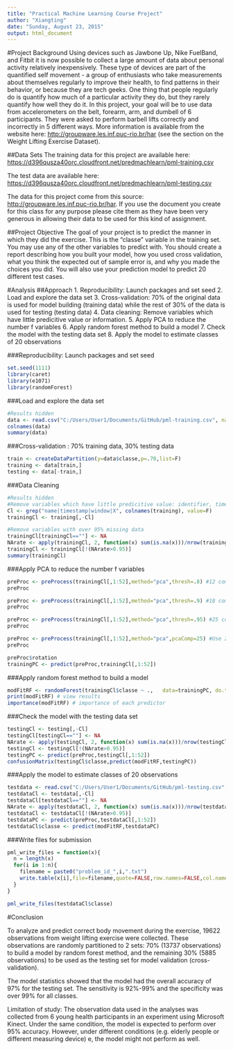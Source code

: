 ```yaml
---
title: "Practical Machine Learning Course Project"
author: "Xiangting"
date: "Sunday, August 23, 2015"
output: html_document
---
```

#Project Background
Using devices such as Jawbone Up, Nike FuelBand, and Fitbit it is now possible to collect a large amount of data about personal activity relatively inexpensively. These type of devices are part of the quantified self movement - a group of enthusiasts who take measurements about themselves regularly to improve their health, to find patterns in their behavior, or because they are tech geeks. One thing that people regularly do is quantify how much of a particular activity they do, but they rarely quantify how well they do it. In this project, your goal will be to use data from accelerometers on the belt, forearm, arm, and dumbell of 6 participants. They were asked to perform barbell lifts correctly and incorrectly in 5 different ways. More information is available from the website here: <http://groupware.les.inf.puc-rio.br/har> (see the section on the Weight Lifting Exercise Dataset).

##Data Sets
The training data for this project are available here: <https://d396qusza40orc.cloudfront.net/predmachlearn/pml-training.csv>

The test data are available here: <https://d396qusza40orc.cloudfront.net/predmachlearn/pml-testing.csv>

The data for this project come from this source: <http://groupware.les.inf.puc-rio.br/har>. If you use the document you create for this class for any purpose please cite them as they have been very generous in allowing their data to be used for this kind of assignment.

##Project Objective
The goal of your project is to predict the manner in which they did the exercise. This is the "classe" variable in the training set. You may use any of the other variables to predict with. You should create a report describing how you built your model, how you used cross validation, what you think the expected out of sample error is, and why you made the choices you did. You will also use your prediction model to predict 20 different test cases.

#Analysis
##Approach
1. Reproducibility: Launch packages and set seed
2. Load and explore the data set
3. Cross-validation: 70% of the original data is used for model building (training data) while the rest of 30% of the data is used for testing (testing data)
4. Data cleaning: Remove variables which have little predicitive value or information.
5. Apply PCA to reduce the number f variables
6. Apply random forest method to build a model
7. Check the model with the testing data set
8. Apply the model to estimate classes of 20 observations

###Reproducibility: Launch packages and set seed
```r
set.seed(1111)
library(caret)
library(e1071)
library(randomForest)
```

###Load and explore the data set
```r
#Results hidden
data <- read.csv("C:/Users/User1/Documents/GitHub/pml-training.csv", na.strings=c("NA","#DIV/0!", ""))
colnames(data)
summary(data)
```

###Cross-validation : 70% training data, 30% testing data
```r
train <- createDataPartition(y=data$classe,p=.70,list=F)
training <- data[train,]
testing <- data[-train,]
```

###Data Cleaning
```r
#Results hidden
#Remove variables which have little predicitive value: identifier, timestamp, and window data 
Cl <- grep("name|timestamp|window|X", colnames(training), value=F) 
trainingCl <- training[,-Cl]

#Remove variables with over 95% missing data 
trainingCl[trainingCl==""] <- NA
NArate <- apply(trainingCl, 2, function(x) sum(is.na(x)))/nrow(trainingCl)
trainingCl <- trainingCl[!(NArate>0.95)]
summary(trainingCl)
```

###Apply PCA to reduce the number f variables
```r
preProc <- preProcess(trainingCl[,1:52],method="pca",thresh=.8) #12 components are required
preProc

preProc <- preProcess(trainingCl[,1:52],method="pca",thresh=.9) #18 components are required
preProc

preProc <- preProcess(trainingCl[,1:52],method="pca",thresh=.95) #25 components are required
preProc

preProc <- preProcess(trainingCl[,1:52],method="pca",pcaComp=25) #Use 25 components to achieve 95% of variance
preProc
```

```r
preProc$rotation
trainingPC <- predict(preProc,trainingCl[,1:52])
```

###Apply random forest method to build a model
```r
modFitRF <- randomForest(trainingCl$classe ~ .,   data=trainingPC, do.trace=F)
print(modFitRF) # view results 
importance(modFitRF) # importance of each predictor
```

###Check the model with the testing data set
```r
testingCl <- testing[,-Cl]
testingCl[testingCl==""] <- NA
NArate <- apply(testingCl, 2, function(x) sum(is.na(x)))/nrow(testingCl)
testingCl <- testingCl[!(NArate>0.95)]
testingPC <- predict(preProc,testingCl[,1:52])
confusionMatrix(testingCl$classe,predict(modFitRF,testingPC))
```

###Apply the model to estimate classes of 20 observations
```r
testdata <- read.csv("C:/Users/User1/Documents/GitHub/pml-testing.csv", na.strings=c("NA","#DIV/0!", ""))
testdataCl <- testdata[,-Cl]
testdataCl[testdataCl==""] <- NA
NArate <- apply(testdataCl, 2, function(x) sum(is.na(x)))/nrow(testdataCl)
testdataCl <- testdataCl[!(NArate>0.95)]
testdataPC <- predict(preProc,testdataCl[,1:52])
testdataCl$classe <- predict(modFitRF,testdataPC)
```

###Write files for submission
```r
pml_write_files = function(x){
  n = length(x)
  for(i in 1:n){
    filename = paste0("problem_id_",i,".txt")
    write.table(x[i],file=filename,quote=FALSE,row.names=FALSE,col.names=FALSE)
  }
}

pml_write_files(testdataCl$classe)
```
#Conclusion

To analyze and predict correct body movement during the exercise, 19622 observations from weight lifting exercise were collected. These observations are randomly partitioned to 2 sets: 70%  (13737 observations) to build a model by random forest method, and the remaining 30%  (5885 observations) to be used as the testing set for model validation (cross-validation). 

The model statistics showed that the model had the overall accuracy of 97% for the testing set. The sensitivity is 92%-99% and the specificity was over 99% for all classes. 

Limitation of study: The observation data used in the analyses was collected from 6 young health participants in an experiment using Microsoft Kinect. Under the same condition, the model is expected to perform over 95% accuracy. However, under different conditions (e.g. elderly people or different measuring device) e, the model might not perform as well.